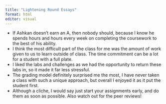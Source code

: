 ```yaml
---
title: "Lightening Round Essays"
format: html
editor: visual
---
```

- If Ashkan doesn’t earn an A, then nobody should, because I know he spends hours and hours every week on completing the coursework to the best of his ability.
- I think the most difficult part of the class for me was the amount of work given to us to learn outside of class. The time commitment can be a lot for a student with a full plate.
- I liked the labs and challenges as we had the opportunity to return these labs in, so it made it far less stressful. 
- The grading model definitely surprised me the most, I have never taken a class with such a unique approach, but overall I enjoyed it as it put the student first.
- Although a cliche, I would say just start your assignments early, and do them as soon as possible. Also watch out for the peer reviews!

